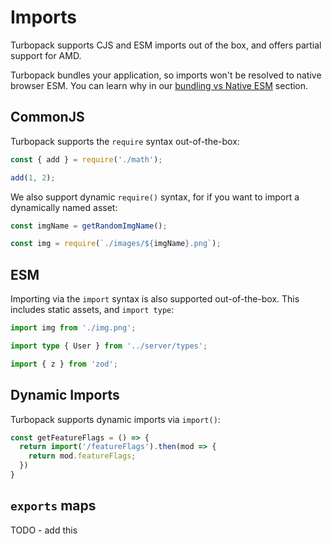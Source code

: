 # Imports

Turbopack supports CJS and ESM imports out of the box, and offers partial support for AMD.

Turbopack bundles your application, so imports won't be resolved to native browser ESM. You can learn why in our [bundling vs Native ESM](/pack/docs/why-turbopack#bundling-vs-native-esm) section.

## CommonJS

Turbopack supports the `require` syntax out-of-the-box:

```ts
const { add } = require('./math');

add(1, 2);
```

We also support dynamic `require()` syntax, for if you want to import a dynamically named asset:

```ts
const imgName = getRandomImgName();

const img = require(`./images/${imgName}.png`);
```

## ESM

Importing via the `import` syntax is also supported out-of-the-box. This includes static assets, and `import type`:

```ts
import img from './img.png';

import type { User } from '../server/types';

import { z } from 'zod';
```

## Dynamic Imports

Turbopack supports dynamic imports via `import()`:

```ts
const getFeatureFlags = () => {
  return import('/featureFlags').then(mod => {
    return mod.featureFlags;
  })
}
```

## `exports` maps

TODO - add this
